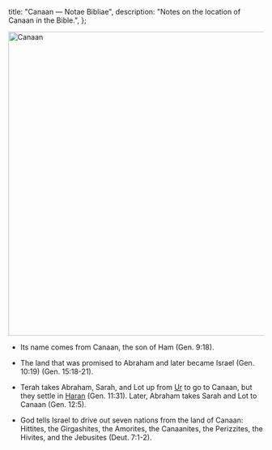   title: "Canaan — Notae Bibliae",
  description: "Notes on the location of Canaan in the Bible.",
};

<Initial text="Canaan"/>

<Image
  className="sepia rounded"
  src="/places/canaan.jpg"
  alt="Canaan"
  width="600"
  height="600"
/>

- Its name comes from Canaan, the son of Ham (Gen. 9:18).

- The land that was promised to Abraham and later became Israel (Gen. 10:19) (Gen. 15:18-21).

- Terah takes Abraham, Sarah, and Lot up from [Ur](/places/old-testament/genesis/ur) to go to Canaan, but they settle in [Haran](/places/old-testament/genesis/haran) (Gen. 11:31). Later, Abraham takes Sarah and Lot to Canaan (Gen. 12:5).

- God tells Israel to drive out seven nations from the land of Canaan: Hittites, the Girgashites, the Amorites, the Canaanites, the Perizzites, the Hivites, and the Jebusites (Deut. 7:1-2).

